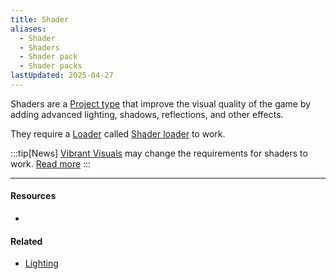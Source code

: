 ```yaml
---
title: Shader
aliases:
  - Shader
  - Shaders
  - Shader pack
  - Shader packs
lastUpdated: 2025-04-27
---
```



Shaders are a [Project type](/projecttype) that improve the visual quality of the game by adding advanced lighting, shadows, reflections, and other effects.

They require a [Loader](/modloader) called [Shader loader](/shaderloader) to work.

:::tip[News]
[Vibrant Visuals](/vibrantvisuals) may change the requirements for shaders to work. [Read more](/vibrantvisuals#modding)
:::

---

#### Resources

- <Wiki src="https://minecraft.wiki/w/Mod#Shader_pack" />

#### Related

- [Lighting](/lighting)